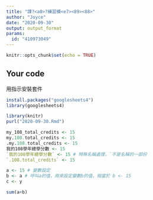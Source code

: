 ---
title: "課?<a0>?練習模<e7><89><88>"
author: "Joyce"
date: "2020-09-30"
output: output_format
params:
  id: "410973049"
---

```{r setup, include=FALSE}
knitr::opts_chunk$set(echo = TRUE)
```

## Your code
用指示安裝套件
```{r}
install.packages("googlesheets4")
library(googlesheets4)

```

```{r}
library(knitr)
purl("2020-09-30.Rmd")

```

```{r}
my_108_total_credits <- 15
my.108.total_credits <- 15
.my.108.total_credits <- 15
我的108學年總學分數 <- 15
`我的108學年總學分數` <- 15 # 特殊名稱處理，`不是名稱的一部份
`.108.total_credits` <- 15
```

```{r}
a <- 15 # 變數設定
b <- a # 呼叫a的值，用來設定變數b的值，相當於 b <- 15
c <- y
```
```{r}
sum(a+b)
```

